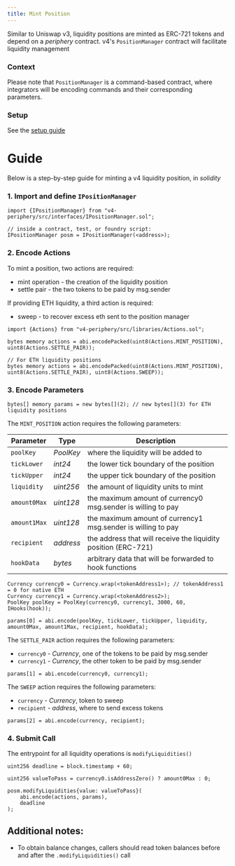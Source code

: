 ```yaml
---
title: Mint Position
---
```


Similar to Uniswap v3, liquidity positions are minted as ERC-721 tokens and depend on a *periphery* contract.
v4's `PositionManager` contract will facilitate liquidity management

### Context

Please note that `PositionManager` is a command-based contract, where integrators will be encoding commands and their corresponding
parameters.

### Setup

See the [setup guide](./00-setup-liquidity.mdx)

# Guide

Below is a step-by-step guide for minting a v4 liquidity position, in *solidity*

### 1. Import and define `IPositionManager`

```solidity
import {IPositionManager} from "v4-periphery/src/interfaces/IPositionManager.sol";

// inside a contract, test, or foundry script:
IPositionManager posm = IPositionManager(<address>);
```

### 2. Encode Actions

To mint a position, two actions are required:

* mint operation - the creation of the liquidity position
* settle pair - the two tokens to be paid by msg.sender

If providing ETH liquidity, a third action is required:
* sweep - to recover excess eth sent to the position manager

```solidity
import {Actions} from "v4-periphery/src/libraries/Actions.sol";

bytes memory actions = abi.encodePacked(uint8(Actions.MINT_POSITION), uint8(Actions.SETTLE_PAIR));

// For ETH liquidity positions
bytes memory actions = abi.encodePacked(uint8(Actions.MINT_POSITION), uint8(Actions.SETTLE_PAIR), uint8(Actions.SWEEP));
```

### 3. Encode Parameters

```solidity
bytes[] memory params = new bytes[](2); // new bytes[](3) for ETH liquidity positions
```

The `MINT_POSITION` action requires the following parameters:

| Parameter    | Type      | Description                                                    |
|--------------|-----------|----------------------------------------------------------------|
| `poolKey`    | _PoolKey_ | where the liquidity will be added to                           |
| `tickLower`  | _int24_   | the lower tick boundary of the position                        |
| `tickUpper`  | _int24_   | the upper tick boundary of the position                        |
| `liquidity`  | _uint256_ | the amount of liquidity units to mint                          |
| `amount0Max` | _uint128_ | the maximum amount of currency0 msg.sender is willing to pay   |
| `amount1Max` | _uint128_ | the maximum amount of currency1 msg.sender is willing to pay   |
| `recipient`  | _address_ | the address that will receive the liquidity position (ERC-721) |
| `hookData`   | _bytes_   | arbitrary data that will be forwarded to hook functions        |

```solidity
Currency currency0 = Currency.wrap(<tokenAddress1>); // tokenAddress1 = 0 for native ETH
Currency currency1 = Currency.wrap(<tokenAddress2>);
PoolKey poolKey = PoolKey(currency0, currency1, 3000, 60, IHooks(hook));

params[0] = abi.encode(poolKey, tickLower, tickUpper, liquidity, amount0Max, amount1Max, recipient, hookData);
```

The `SETTLE_PAIR` action requires the following parameters:

* `currency0` - _Currency_, one of the tokens to be paid by msg.sender
* `currency1` - _Currency_, the other token to be paid by msg.sender

```solidity
params[1] = abi.encode(currency0, currency1);
```

The `SWEEP` action requires the following parameters:

* `currency` - _Currency_, token to sweep
* `recipient` - _address_, where to send excess tokens

```solidity
params[2] = abi.encode(currency, recipient);
```

### 4. Submit Call

The entrypoint for all liquidity operations is `modifyLiquidities()`

```solidity
uint256 deadline = block.timestamp + 60;

uint256 valueToPass = currency0.isAddressZero() ? amount0Max : 0;

posm.modifyLiquidities{value: valueToPass}(
    abi.encode(actions, params),
    deadline
);
```

## Additional notes:

* To obtain balance changes, callers should read token balances before and after the `.modifyLiquidities()` call
